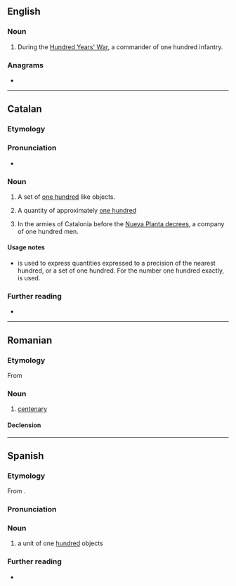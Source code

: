 ==English==

===Noun===
{{en-noun}}

# {{lb|en|historical|military}} During the [[:w:Hundred Years' War|Hundred Years' War]], a commander of one hundred infantry.

===Anagrams===
* {{anagrams|en|a=aceennrt|enneract|entrance|rectenna}}

----

==Catalan==

===Etymology===
{{af|ca|centè|-ar}}

===Pronunciation===
* {{ca-IPA}}

===Noun===
{{ca-noun|m}}

# A set of [[one hundred]] like objects.
#: {{ux|ca|Prop d'un '''centenar''' de persones es van congregar ahir a la plaça Sant Jaume.|Nearly a '''hundred''' people came together yesterday at the Plaça Sant Jaume.}}
# A quantity of approximately [[one hundred]]
# {{lb|ca|historical|military}} In the armies of Catalonia before the [[:w:Nueva Planta decrees|Nueva Planta decrees]], a company of one hundred men.

====Usage notes====
* {{m|ca||Centenar}} is used to express quantities expressed to a precision of the nearest hundred, or a set of one hundred. For the number one hundred exactly, {{m|ca|cent}} is used.

===Further reading===
* {{R:IEC2}}

----

==Romanian==

===Etymology===
From {{bor|ro|la|centenarius}}

===Noun===
{{ro-noun|n|centenare}}

# [[centenary]]

====Declension====
{{ro-noun-n}}

----

==Spanish==

===Etymology===
From {{suffix|es|centena|ar}}.

===Pronunciation===
{{es-IPA}}

===Noun===
{{es-noun|m}}

# a unit of one [[hundred]] objects
#: {{syn|es|centena}}

===Further reading===
* {{R:DRAE 2001}}
